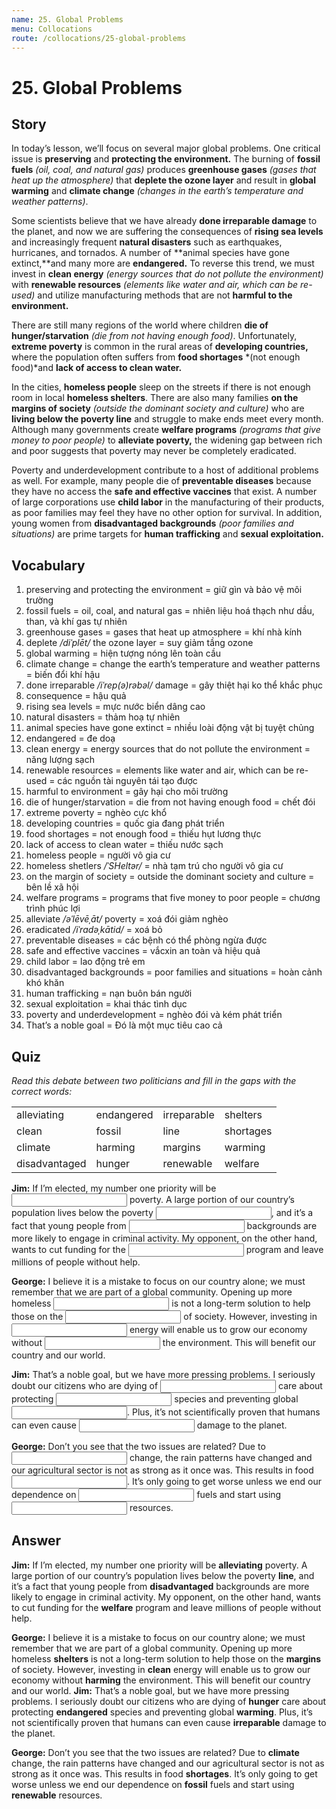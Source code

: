 ```yaml
---
name: 25. Global Problems
menu: Collocations
route: /collocations/25-global-problems
---
```


# 25. Global Problems

## Story

In today’s lesson, we’ll focus on several major global problems.
One critical issue is **preserving** and **protecting the environment.** The burning of **fossil fuels** _(oil, coal, and natural gas)_ produces **greenhouse gases** *(gases that heat up the atmosphere)* that **deplete the ozone layer** and result in **global warming** and **climate change** _(changes in the earth’s temperature and weather patterns)_.

Some scientists believe that we have already **done irreparable damage** to the planet, and now we are suffering the consequences of **rising sea levels** and increasingly frequent **natural disasters** such as earthquakes, hurricanes, and tornados. A number of **animal species have gone extinct,**and many more are **endangered.** To reverse this trend, we must invest in **clean energy** _(energy sources that do not pollute the environment)_ with **renewable resources** _(elements like water and air, which can be re-used)_ and utilize manufacturing methods that are not **harmful to the environment.**

There are still many regions of the world where children **die of hunger/starvation** _(die from not having enough food)_. Unfortunately, **extreme poverty** is common in the rural areas of **developing countries,** where the population often suffers from **food shortages** *(not enough food)*and **lack of access to clean water.**

In the cities, **homeless people** sleep on the streets if there is not enough room in local **homeless shelters**. There are also many families **on the margins of society** _(outside the dominant society and culture)_ who are **living below the poverty line** and struggle to make ends meet every month. Although many governments create **welfare programs** _(programs that give money to poor people)_ to **alleviate poverty,** the widening gap between rich and poor suggests that poverty may never be completely eradicated.

Poverty and underdevelopment contribute to a host of additional problems as well. For example, many people die of **preventable diseases** because they have no access the **safe and effective vaccines** that exist. A number of large corporations use **child labor** in the manufacturing of their products, as poor families may feel they have no other option for survival. In addition, young women from **disadvantaged backgrounds** _(poor families and situations)_ are prime targets for **human trafficking** and **sexual exploitation.**

## Vocabulary

1. preserving and protecting the environment = giữ gìn và bảo vệ môi trường
2. fossil fuels = oil, coal, and natural gas = nhiên liệu hoá thạch như dầu, than, và khí gas tự nhiên
3. greenhouse gases = gases that heat up atmosphere = khí nhà kính
4. deplete _/diˈplēt/_ the ozone layer = suy giảm tầng ozone
5. global warming = hiện tượng nóng lên toàn cầu
6. climate change = change the earth’s temperature and weather patterns = biến đổi khí hậu
7. done irreparable _/iˈrep(ə)rəbəl/_ damage = gây thiệt hại ko thể khắc phục
8. consequence = hậu quả
9. rising sea levels = mực nước biển dâng cao
10. natural disasters = thảm hoạ tự nhiên
11. animal species have gone extinct = nhiều loài động vật bị tuyệt chủng
12. endangered = đe doạ
13. clean energy = energy sources that do not pollute the environment = năng lượng sạch
14. renewable resources = elements like water and air, which can be re-used = các nguồn tài nguyên tái tạo được
15. harmful to environment = gây hại cho môi trường
16. die of hunger/starvation = die from not having enough food = chết đói
17. extreme poverty = nghèo cực khổ
18. developing countries = quốc gia đang phát triển
19. food shortages = not enough food = thiếu hụt lương thực
20. lack of access to clean water = thiếu nước sạch
21. homeless people = người vô gia cư
22. homeless shetlers _/ˈSHeltər/_ = nhà tạm trú cho người vô gia cư
23. on the margin of society = outside the dominant society and culture = bên lề xã hội
24. welfare programs = programs that five money to poor people = chương trình phúc lợi
25. alleviate _/əˈlēvēˌāt/_ poverty = xoá đói giảm nghèo
26. eradicated _/iˈradəˌkātid/_ = xoá bỏ
27. preventable diseases = các bệnh có thể phòng ngừa được
28. safe and effective vaccines = vắcxin an toàn và hiệu quả
29. child labor = lao động trẻ em
30. disadvantaged backgrounds = poor families and situations = hoàn cảnh khó khăn
31. human trafficking = nạn buôn bán người
32. sexual exploitation = khai thác tình dục
33. poverty and underdevelopment = nghèo đói và kém phát triển
34. That’s a noble goal = Đó là một mục tiêu cao cả

## Quiz

_Read this debate between two politicians and fill in the gaps with the correct words:_

|               |            |             |           |
| ------------- | ---------- | ----------- | --------- |
| alleviating   | endangered | irreparable | shelters  |
| clean         | fossil     | line        | shortages |
| climate       | harming    | margins     | warming   |
| disadvantaged | hunger     | renewable   | welfare   |

**Jim:** If I’m elected, my number one priority will be <input className="input small-input"/> poverty. A large portion of our country’s population lives below the poverty <input className="input small-input"/>, and it’s a fact that young people from <input className="input small-input"/> backgrounds are more likely to engage in criminal activity. My opponent, on the other hand, wants to cut funding for the <input className="input small-input"/> program and leave millions of people without help.

**George:** I believe it is a mistake to focus on our country alone; we must remember that we are part of a global community. Opening up more homeless <input className="input small-input"/> is not a long-term solution to help those on the <input className="input small-input"/> of society. However, investing in <input className="input small-input"/> energy will enable us to grow our economy without <input className="input small-input"/> the environment. This will benefit our country and our world.

**Jim:** That’s a noble goal, but we have more pressing problems. I seriously doubt our citizens who are dying of <input className="input small-input"/> care about protecting <input className="input small-input"/> species and preventing global <input className="input small-input"/>. Plus, it’s not scientifically proven that humans can even cause <input className="input small-input"/> damage to the planet.

**George:** Don’t you see that the two issues are related? Due to <input className="input small-input"/> change, the rain patterns have changed and our agricultural sector is not as strong as it once was. This results in food <input className="input small-input"/>. It’s only going to get worse unless we end our dependence on <input className="input small-input"/> fuels and start using <input className="input small-input"/> resources.

## Answer

**Jim:** If I’m elected, my number one priority will be **alleviating** poverty. A large portion of our country’s population lives below the poverty **line**, and it’s a fact that young people from **disadvantaged** backgrounds are more likely to engage in criminal activity. My opponent, on the other hand, wants to cut funding for the **welfare** program and leave millions of people without help.

**George:** I believe it is a mistake to focus on our country alone; we must remember that we are part of a global community. Opening up more homeless **shelters** is not a long-term solution to help those on the **margins** of society. However, investing in **clean** energy will enable us to grow our economy without **harming** the environment. This will benefit our country and our world.
**Jim:** That’s a noble goal, but we have more pressing problems. I seriously doubt our citizens who are dying of **hunger** care about protecting **endangered** species and preventing global **warming**. Plus, it’s not scientifically proven that humans can even cause **irreparable** damage to the planet.

**George:** Don’t you see that the two issues are related? Due to **climate** change, the rain patterns have changed and our agricultural sector is not as strong as it once was. This results in food **shortages**. It’s only going to get worse unless we end our dependence on **fossil** fuels and start using **renewable** resources.
